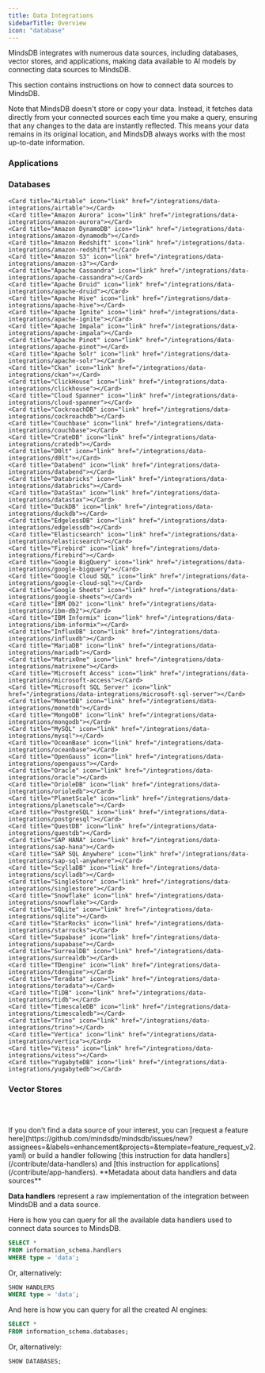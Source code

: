 ```yaml
---
title: Data Integrations
sidebarTitle: Overview
icon: "database"
---
```


MindsDB integrates with numerous data sources, including databases, vector stores, and applications, making data available to AI models by connecting data sources to MindsDB.

<Info>
This section contains instructions on how to connect data sources to MindsDB.

Note that MindsDB doesn't store or copy your data. Instead, it fetches data directly from your connected sources each time you make a query, ensuring that any changes to the data are instantly reflected. This means your data remains in its original location, and MindsDB always works with the most up-to-date information.
</Info>

### Applications

<CardGroup cols={4}>
    <Card title="Binance" icon="diamond" href="/integrations/app-integrations/binance"></Card>
    <Card title="Confluence" icon="confluence" href="/integrations/app-integrations/confluence"></Card>
    <Card title="Docker Hub" icon="docker" href="/integrations/app-integrations/dockerhub"></Card>
    <Card title="Email" icon="at" href="/integrations/app-integrations/email"></Card>
    <Card title="GitHub" icon="github" href="/integrations/app-integrations/github"></Card>
    <Card title="GitLab" icon="gitlab" href="/integrations/app-integrations/gitlab"></Card>
    <Card title="Gmail" icon="envelope" href="/integrations/app-integrations/gmail"></Card>
    <Card title="Google Calendar" icon="calendar" href="/integrations/app-integrations/google-calendar"></Card>
    <Card title="Google Analytics" icon="chart-column" href="/integrations/app-integrations/google-analytics"></Card>
    <Card title="Hacker News" icon="square-hacker-news" href="/integrations/app-integrations/hackernews"></Card>
    <Card title="Instatus" icon="signal" href="/integrations/app-integrations/instatus"></Card>
    <Card title="Intercom" icon="intercom" href="/integrations/app-integrations/intercom"></Card>
    <Card title="MediaWiki" icon="certificate" href="/integrations/app-integrations/mediawiki"></Card>
    <Card title="Microsoft Teams" icon="people-group" href="/app-integrations/microsoft-teams"></Card>
    <Card title="News API" icon="people-group" href="/app-integrations/newsapi"></Card>
    <Card title="PayPal" icon="paypal" href="/integrations/app-integrations/paypal"></Card>
    <Card title="Plaid" icon="stroopwafel" href="/integrations/app-integrations/plaid"></Card>
    <Card title="PyPI" icon="cube" href="/integrations/app-integrations/pypi"></Card>
    <Card title="Reddit" icon="reddit" href="/integrations/app-integrations/reddit"></Card>
    <Card title="Sendinblue" icon="link" href="/integrations/app-integrations/sendinblue"></Card>
    <Card title="Shopify" icon="shopify" href="/integrations/app-integrations/shopify"></Card>
    <Card title="Slack" icon="slack" href="/integrations/app-integrations/slack"></Card>
    <Card title="Strapi" icon="rocket" href="/integrations/app-integrations/strapi"></Card>
    <Card title="Stripe" icon="stripe-s" href="/integrations/app-integrations/stripe"></Card>
    <Card title="Twitter" icon="twitter" href="/integrations/app-integrations/twitter"></Card>
    <Card title="Web Crawler" icon="globe" href="/integrations/app-integrations/web-crawler"></Card>
    <Card title="YouTube" icon="youtube" href="/integrations/app-integrations/youtube"></Card>
</CardGroup>

### Databases

<CardGroup cols={4}>

    <Card title="Airtable" icon="link" href="/integrations/data-integrations/airtable"></Card>
    <Card title="Amazon Aurora" icon="link" href="/integrations/data-integrations/amazon-aurora"></Card>
    <Card title="Amazon DynamoDB" icon="link" href="/integrations/data-integrations/amazon-dynamodb"></Card>
    <Card title="Amazon Redshift" icon="link" href="/integrations/data-integrations/amazon-redshift"></Card>
    <Card title="Amazon S3" icon="link" href="/integrations/data-integrations/amazon-s3"></Card>
    <Card title="Apache Cassandra" icon="link" href="/integrations/data-integrations/apache-cassandra"></Card>
    <Card title="Apache Druid" icon="link" href="/integrations/data-integrations/apache-druid"></Card>
    <Card title="Apache Hive" icon="link" href="/integrations/data-integrations/apache-hive"></Card>
    <Card title="Apache Ignite" icon="link" href="/integrations/data-integrations/apache-ignite"></Card>
    <Card title="Apache Impala" icon="link" href="/integrations/data-integrations/apache-impala"></Card>
    <Card title="Apache Pinot" icon="link" href="/integrations/data-integrations/apache-pinot"></Card>
    <Card title="Apache Solr" icon="link" href="/integrations/data-integrations/apache-solr"></Card>
    <Card title="Ckan" icon="link" href="/integrations/data-integrations/ckan"></Card>
    <Card title="ClickHouse" icon="link" href="/integrations/data-integrations/clickhouse"></Card>
    <Card title="Cloud Spanner" icon="link" href="/integrations/data-integrations/cloud-spanner"></Card>
    <Card title="CockroachDB" icon="link" href="/integrations/data-integrations/cockroachdb"></Card>
    <Card title="Couchbase" icon="link" href="/integrations/data-integrations/couchbase"></Card>
    <Card title="CrateDB" icon="link" href="/integrations/data-integrations/cratedb"></Card>
    <Card title="D0lt" icon="link" href="/integrations/data-integrations/d0lt"></Card>
    <Card title="Databend" icon="link" href="/integrations/data-integrations/databend"></Card>
    <Card title="Databricks" icon="link" href="/integrations/data-integrations/databricks"></Card>
    <Card title="DataStax" icon="link" href="/integrations/data-integrations/datastax"></Card>
    <Card title="DuckDB" icon="link" href="/integrations/data-integrations/duckdb"></Card>
    <Card title="EdgelessDB" icon="link" href="/integrations/data-integrations/edgelessdb"></Card>
    <Card title="Elasticsearch" icon="link" href="/integrations/data-integrations/elasticsearch"></Card>
    <Card title="Firebird" icon="link" href="/integrations/data-integrations/firebird"></Card>
    <Card title="Google BigQuery" icon="link" href="/integrations/data-integrations/google-bigquery"></Card>
    <Card title="Google Cloud SQL" icon="link" href="/integrations/data-integrations/google-cloud-sql"></Card>
    <Card title="Google Sheets" icon="link" href="/integrations/data-integrations/google-sheets"></Card>
    <Card title="IBM Db2" icon="link" href="/integrations/data-integrations/ibm-db2"></Card>
    <Card title="IBM Informix" icon="link" href="/integrations/data-integrations/ibm-informix"></Card>
    <Card title="InfluxDB" icon="link" href="/integrations/data-integrations/influxdb"></Card>
    <Card title="MariaDB" icon="link" href="/integrations/data-integrations/mariadb"></Card>
    <Card title="MatrixOne" icon="link" href="/integrations/data-integrations/matrixone"></Card>
    <Card title="Microsoft Access" icon="link" href="/integrations/data-integrations/microsoft-access"></Card>
    <Card title="Microsoft SQL Server" icon="link" href="/integrations/data-integrations/microsoft-sql-server"></Card>
    <Card title="MonetDB" icon="link" href="/integrations/data-integrations/monetdb"></Card>
    <Card title="MongoDB" icon="link" href="/integrations/data-integrations/mongodb"></Card>
    <Card title="MySQL" icon="link" href="/integrations/data-integrations/mysql"></Card>
    <Card title="OceanBase" icon="link" href="/integrations/data-integrations/oceanbase"></Card>
    <Card title="OpenGauss" icon="link" href="/integrations/data-integrations/opengauss"></Card>
    <Card title="Oracle" icon="link" href="/integrations/data-integrations/oracle"></Card>
    <Card title="OrioleDB" icon="link" href="/integrations/data-integrations/orioledb"></Card>
    <Card title="PlanetScale" icon="link" href="/integrations/data-integrations/planetscale"></Card>
    <Card title="PostgreSQL" icon="link" href="/integrations/data-integrations/postgresql"></Card>
    <Card title="QuestDB" icon="link" href="/integrations/data-integrations/questdb"></Card>
    <Card title="SAP HANA" icon="link" href="/integrations/data-integrations/sap-hana"></Card>
    <Card title="SAP SQL Anywhere" icon="link" href="/integrations/data-integrations/sap-sql-anywhere"></Card>
    <Card title="ScyllaDB" icon="link" href="/integrations/data-integrations/scylladb"></Card>
    <Card title="SingleStore" icon="link" href="/integrations/data-integrations/singlestore"></Card>
    <Card title="Snowflake" icon="link" href="/integrations/data-integrations/snowflake"></Card>
    <Card title="SQLite" icon="link" href="/integrations/data-integrations/sqlite"></Card>
    <Card title="StarRocks" icon="link" href="/integrations/data-integrations/starrocks"></Card>
    <Card title="Supabase" icon="link" href="/integrations/data-integrations/supabase"></Card>
    <Card title="SurrealDB" icon="link" href="/integrations/data-integrations/surrealdb"></Card>
    <Card title="TDengine" icon="link" href="/integrations/data-integrations/tdengine"></Card>
    <Card title="Teradata" icon="link" href="/integrations/data-integrations/teradata"></Card>
    <Card title="TiDB" icon="link" href="/integrations/data-integrations/tidb"></Card>
    <Card title="TimescaleDB" icon="link" href="/integrations/data-integrations/timescaledb"></Card>
    <Card title="Trino" icon="link" href="/integrations/data-integrations/trino"></Card>
    <Card title="Vertica" icon="link" href="/integrations/data-integrations/vertica"></Card>
    <Card title="Vitess" icon="link" href="/integrations/data-integrations/vitess"></Card>
    <Card title="YugabyteDB" icon="link" href="/integrations/data-integrations/yugabytedb"></Card>

</CardGroup>

### Vector Stores

<CardGroup cols={4}>
    <Card title="ChromaDB" icon="link" href="/integrations/vector-db-integrations/chromadb"></Card>
    <Card title="PGVector" icon="link" href="/integrations/vector-db-integrations/pgvector"></Card>
    <Card title="PineCone" icon="link" href="/integrations/vector-db-integrations/pinecone"></Card>
    <Card title="Weaviate" icon="link" href="/integrations/vector-db-integrations/weaviate"></Card>
</CardGroup>

<br></br>

<Tip>
If you don't find a data source of your interest, you can [request a feature here](https://github.com/mindsdb/mindsdb/issues/new?assignees=&labels=enhancement&projects=&template=feature_request_v2.yaml) or build a handler following [this instruction for data handlers](/contribute/data-handlers) and [this instruction for applications](/contribute/app-handlers).
</Tip>

<Info>
**Metadata about data handlers and data sources**

**Data handlers** represent a raw implementation of the integration between MindsDB and a data source.

Here is how you can query for all the available data handlers used to connect data sources to MindsDB.

  ```sql
  SELECT *
  FROM information_schema.handlers
  WHERE type = 'data';
  ```

  Or, alternatively:

  ```sql
  SHOW HANDLERS
  WHERE type = 'data';
  ```

And here is how you can query for all the created AI engines:

  ```sql
  SELECT *
  FROM information_schema.databases;
  ```

  Or, alternatively:

  ```sql
  SHOW DATABASES;
  ```
</Info>
